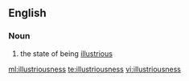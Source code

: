 ==English==

===Noun===
{{en-noun|-}}
# the state of being [[illustrious]]

[[ml:illustriousness]]
[[te:illustriousness]]
[[vi:illustriousness]]